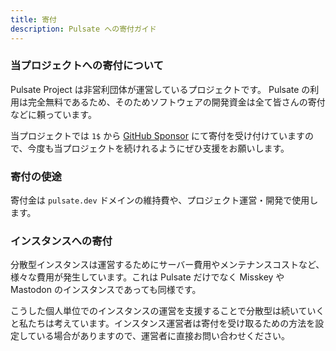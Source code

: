 ```yaml
---
title: 寄付
description: Pulsate への寄付ガイド
---
```


### 当プロジェクトへの寄付について

Pulsate Project は非営利団体が運営しているプロジェクトです。 Pulsate の利用は完全無料であるため、そのためソフトウェアの開発資金は全て皆さんの寄付などに頼っています。

当プロジェクトでは `1$` から [GitHub Sponsor](https://github.com/sponsors/pulsate-dev) にて寄付を受け付けていますので、今度も当プロジェクトを続けれるようにぜひ支援をお願いします。

### 寄付の使途

寄付金は `pulsate.dev` ドメインの維持費や、プロジェクト運営・開発で使用します。

### インスタンスへの寄付

分散型インスタンスは運営するためにサーバー費用やメンテナンスコストなど、様々な費用が発生しています。これは Pulsate だけでなく Misskey や Mastodon のインスタンスであっても同様です。

こうした個人単位でのインスタンスの運営を支援することで分散型は続いていくと私たちは考えています。インスタンス運営者は寄付を受け取るための方法を設定している場合がありますので、運営者に直接お問い合わせください。

